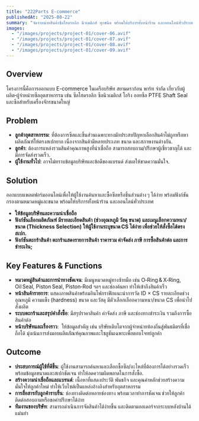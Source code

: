 ```yaml
---
title: "222Parts E-commerce"
publishedAt: "2025-08-22"
summary: "จัดจำหน่ายสินค้าซีลไฮดรอลิก นิวเมติกส์ ทุกชนิด พร้อมให้บริการทั้งหน้าร้าน และออนไลน์ทั่วประเทศ"
images:
  - "/images/projects/project-01/cover-06.avif"
  - "/images/projects/project-01/cover-07.avif"
  - "/images/projects/project-01/cover-08.avif"
  - "/images/projects/project-01/cover-09.avif"
---
```


## Overview
โครงการนี้คือการออกแบบ E-commerce ในเครือบริษัท สยามดราก้อน พาร์ท จำกัด เกี่ยวกับผู้ผลิต‑ผู้จำหน่ายซีลอุตสาหกรรม เช่น ซีลไฮดรอลิก ซีลนิวเมติกส์ โอริง ออยซีล PTFE Shaft Seal และซีลสำหรับเครื่องจักรขนาดใหญ่

## Problem
- **ลูกค้าอุตสาหกรรม**: ที่ต้องการซีลและชิ้นส่วนเฉพาะทางมักประสบปัญหาเลือกสินค้าไม่ถูกหรือหาผลิตภัณฑ์ให้ตรงสเปกยาก เนื่องจากสินค้ามีหลายประเภท ขนาด และสภาพงานต่างกัน.
- **ลูกค้า**: ต้องการแหล่งรวมสินค้าคุณภาพสูงที่น่าเชื่อถือ สามารถสอบถาม/ปรึกษาผู้เชี่ยวชาญได้ และมีการจัดส่งรวดเร็ว.
- **ผู้ใช้งานทั่วไป**: อาจไม่ทราบข้อมูลบริษัทและข้อดีของแบรนด์ ส่งผลให้ขาดความมั่นใจ.

## Solution
ออกแบบแพลตฟอร์มออนไลน์เพื่อให้ผู้ใช้งานค้นหาและซื้อซีลหรือชิ้นส่วนต่าง ๆ ได้ง่าย พร้อมฟังก์ชันกรองตามหมวดหมู่และขนาด พร้อมให้บริการทั้งหน้าร้าน และออนไลน์ทั่วประเทศ
- **ให้ข้อมูลบริษัทและความน่าเชื่อถือ**
- **ฟังก์ชันเลือกผลิตภัณฑ์ มีรายละเอียดสินค้า (ช่วงอุณหภูมิ วัสดุ ขนาด) และเมนูเลือกความหนา/ขนาด (Thickness Selection) ให้ผู้ใช้งานระบุขนาด CS ได้ง่าย เพื่อช่วยให้สั่งซื้อได้ตรงสเปก.**
- **ฟังก์ชันตะกร้าสินค้า ตะกร้าแสดงรายการสินค้า ราคารวม ค่าจัดส่ง ภาษี การซื้อสินค้าต่อ และการชำระเงิน;**

## Key Features & Functions
- **หมวดหมู่สินค้าและการนำทางชัดเจน**: มีเมนูหมวดหมู่ทางซ้ายมือ เช่น O‑Ring & X‑Ring, Oil Seal, Piston Seal, Piston‑Rod ฯลฯ และช่องค้นหา ทำให้เข้าถึงสินค้าเร็ว
- **หน้าสินค้ารายการ**: แสดงภาพสินค้าพร้อมอินโฟกราฟิกแนะนำการวัด ID × CS รายละเอียดช่วงอุณหภูมิ ความแข็ง (hardness) ขนาด และวัสดุ มีตัวเลือกเลือกความหนา/ขนาด CS เพื่อนำไปสั่งผลิต
- **ระบบตะกร้าและสรุปคำสั่งซื้อ**: มีสรุปราคาสินค้า ค่าจัดส่ง ภาษี และช่องทางชำระเงิน รวมถึงการซื้อสินค้าต่อ
- **หน้าบริษัทและเรื่องราว**:  ให้ข้อมูลสำคัญ เช่น บริษัทเติบโตจากผู้จำหน่ายท้องถิ่นสู่พันธมิตรที่เชื่อถือได้ มุ่งเน้นการส่งมอบผลิตภัณฑ์คุณภาพและโซลูชันเฉพาะเพื่อตอบโจทย์ลูกค้า

## Outcome
- **ประสบการณ์ผู้ใช้ที่ดีขึ้น**: ผู้ใช้งานสามารถค้นหาและเลือกซื้อซีล/อะไหล่ที่ต้องการได้อย่างรวดเร็ว พร้อมข้อมูลขนาดและสเปกชัดเจน ทำให้ลดความผิดพลาดในการสั่งซื้อ.
- **สร้างความน่าเชื่อถือและแบรนด์**: เนื้อหาที่แสดงประวัติ พันธกิจ และคุณค่าหลักช่วยสร้างความมั่นใจให้ลูกค้าใหม่ ทำให้เว็บไซต์เป็นแหล่งอ้างอิงสำหรับอุตสาหกรรม
- **การสื่อสารกับลูกค้าราบรื่น**: ช่องทางติดต่อหลายช่องทาง พร้อมเวลาทำการชัดเจน ช่วยให้ลูกค้าติดต่อสอบถามหรือขอคำปรึกษาได้ง่าย
- **ทีมงานของบริษัท**: สามารถดำเนินการจัดสินค้าได้ง่ายขึ้น และติดตามออเดอร์จากระบบหลังบ้านได้แม่นยำ

